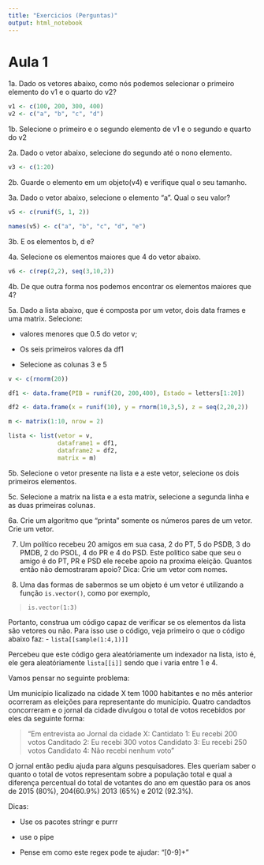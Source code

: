 ```yaml
---
title: "Exercicios (Perguntas)"
output: html_notebook
---
```


# Aula 1

1a. Dado os vetores abaixo, como nós podemos selecionar o primeiro elemento do v1 e o quarto do v2?

```r
v1 <- c(100, 200, 300, 400)
v2 <- c("a", "b", "c", "d")
```

1b. Selecione o primeiro e o segundo elemento de v1 e o segundo e quarto do v2

2a. Dado o vetor abaixo, selecione do segundo até o nono elemento. 

```r
v3 <- c(1:20)
```

2b. Guarde o elemento em um objeto(v4) e verifique qual o seu tamanho.

3a. Dado o vetor abaixo, selecione o elemento "a". Qual o seu valor?

```r
v5 <- c(runif(5, 1, 2))

names(v5) <- c("a", "b", "c", "d", "e")
```

3b. E os elementos b, d e?

4a. Selecione os elementos maiores que 4 do vetor abaixo.

```r
v6 <- c(rep(2,2), seq(3,10,2))
```

4b. De que outra forma nos podemos encontrar os elementos maiores que 4?

5a. Dado a lista abaixo, que é composta por um vetor, dois data frames e uma matrix. Selecione:

- valores menores que 0.5 do vetor v;

- Os seis primeiros valores da df1

- Selecione as colunas 3 e 5

```r
v <- c(rnorm(20))

df1 <- data.frame(PIB = runif(20, 200,400), Estado = letters[1:20])

df2 <- data.frame(x = runif(10), y = rnorm(10,3,5), z = seq(2,20,2))

m <- matrix(1:10, nrow = 2)

lista <- list(vetor = v,
              dataframe1 = df1,
              dataframe2 = df2,
              matrix = m)
```

5b. Selecione o vetor presente na lista e a este vetor, selecione os dois primeiros elementos.

5c. Selecione a matrix na lista e a esta matrix, selecione a segunda linha e as duas primeiras colunas.

6a. Crie um algoritmo que "printa" somente os números pares de um vetor. Crie um vetor.

7.  Um político recebeu 20 amigos em sua casa, 2 do PT, 5 do PSDB, 3 do PMDB, 2 do PSOL, 4 do PR e 4 do PSD. Este político sabe que seu o amigo é do PT, PR e PSD ele recebe apoio na proxíma eleição. Quantos então não demostraram apoio? Dica: Crie um vetor com nomes.

8. Uma das formas de sabermos se um objeto é um vetor é utilizando a função `is.vector()`, como por exemplo,

> `is.vector(1:3)`

Portanto, construa um código capaz de verificar se os elementos da lista são vetores ou não. Para isso use o código, veja primeiro o que o código abaixo faz:
- `lista[[sample(1:4,1)]]`  

Percebeu que este código gera aleatóriamente um indexador na lista, isto é, ele gera aleatóriamente `lista[[i]]` sendo que i varia entre 1 e 4.

Vamos pensar no seguinte problema:

Um município licalizado na cidade X tem 1000 habitantes e no mês anterior ocorreram as eleições para representante do município. Quatro candadtos concorreram e o jornal da cidade divulgou o total de votos recebidos por eles da seguinte forma:

> "Em entrevista ao Jornal da cidade X: Cantidato 1: Eu recebi 200 votos Canditado 2: Eu recebi 300 votos Candidato 3: Eu recebi 250 votos Candidato 4: Não recebi nenhum voto"

O jornal então pediu ajuda para alguns pesquisadores. Eles queriam saber o quanto o total de votos representam sobre a população total e qual a diferença percentual do total de votantes do ano em questão para os anos de 2015 (80%), 204(60.9%) 2013 (65%) e 2012 (92.3%).

Dicas:

- Use os pacotes stringr e purrr

- use o pipe

- Pense em como este regex pode te ajudar: "[0-9]+"

